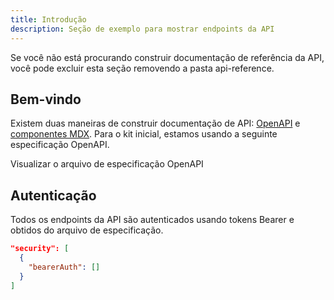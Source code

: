 ```yaml
---
title: Introdução
description: Seção de exemplo para mostrar endpoints da API
---
```


<Note>
  Se você não está procurando construir documentação de referência da API, você pode excluir
  esta seção removendo a pasta api-reference.
</Note>

## Bem-vindo

Existem duas maneiras de construir documentação de API: [OpenAPI](https://mintlify.com/docs/api-playground/openapi/setup) e [componentes MDX](https://mintlify.com/docs/api-playground/mdx/configuration). Para o kit inicial, estamos usando a seguinte especificação OpenAPI.

<Card title="Plant Store Endpoints" icon="leaf" href="https://github.com/mintlify/starter/blob/main/api-reference/openapi.json">
  Visualizar o arquivo de especificação OpenAPI
</Card>

## Autenticação

Todos os endpoints da API são autenticados usando tokens Bearer e obtidos do arquivo de especificação.

```json
"security": [
  {
    "bearerAuth": []
  }
]
```
